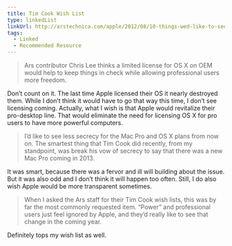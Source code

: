 ```yaml
---
title: Tim Cook Wish List
type: linkedList
linkUrl: http://arstechnica.com/apple/2012/08/10-things-wed-like-to-see-tim-cook-do-in-his-next-year-at-apple/
tags:
  - Linked
  - Recommended Resource
---
```


> Ars contributor Chris Lee thinks a limited license for OS X on OEM would help to keep things in check while allowing professional users more freedom.

Don’t count on it. The last time Apple licensed their OS it nearly destroyed them. While I don’t think it would have to go that way this time, I don’t see licensing coming. Actually, what I wish is that Apple would revitalize their pro-desktop line. That would eliminate the need for licensing OS X for pro users to have more powerful computers.

> I’d like to see less secrecy for the Mac Pro and OS X plans from now on. The smartest thing that Tim Cook did recently, from my standpoint, was break his vow of secrecy to say that there was a new Mac Pro coming in 2013.

It was smart, because there was a fervor and ill will building about the issue. But it was also odd and I don’t think it will happen too often. Still, I do also wish Apple would be more transparent sometimes.

> When I asked the Ars staff for their Tim Cook wish lists, this was by far the most commonly requested item. “Power” and professional users just feel ignored by Apple, and they’d really like to see that change in the coming year.

Definitely tops my wish list as well.
